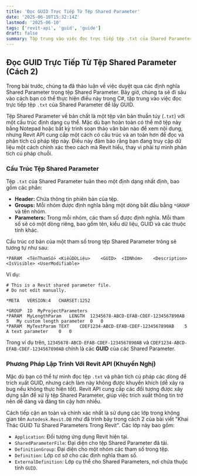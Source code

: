 ```yaml
---
title: 'Đọc GUID Trực Tiếp Từ Tệp Shared Parameter'
date: '2025-06-10T15:32:14Z'
lastmod: '2025-06-10'
tags: ['revit-api', 'guid', 'guide']
draft: false
summary: Tập trung vào việc đọc trực tiếp tệp .txt của Shared Parameter để lấy GUID
---
```


## Đọc GUID Trực Tiếp Từ Tệp Shared Parameter (Cách 2)

Trong bài trước, chúng ta đã thảo luận về việc duyệt qua các định nghĩa Shared Parameter trong tệp Shared Parameter. Bây giờ, chúng ta sẽ đi sâu vào cách bạn có thể thực hiện điều này trong C\#, tập trung vào việc đọc trực tiếp tệp `.txt` của Shared Parameter để lấy GUID.

Tệp Shared Parameter về bản chất là một tệp văn bản thuần túy (`.txt`) với một cấu trúc định dạng cụ thể. Mặc dù bạn hoàn toàn có thể mở tệp này bằng Notepad hoặc bất kỳ trình soạn thảo văn bản nào để xem nội dung, nhưng Revit API cung cấp một cách có cấu trúc và an toàn hơn để đọc và phân tích cú pháp tệp này. Điều này đảm bảo rằng bạn đang truy cập dữ liệu một cách chính xác theo cách mà Revit hiểu, thay vì phải tự mình phân tích cú pháp chuỗi.

### Cấu Trúc Tệp Shared Parameter

Tệp `.txt` của Shared Parameter tuân theo một định dạng nhất định, bao gồm các phần:

- **Header:** Chứa thông tin phiên bản của tệp.
- **Groups:** Mỗi nhóm được định nghĩa bằng một dòng bắt đầu bằng `*GROUP` và tên nhóm.
- **Parameters:** Trong mỗi nhóm, các tham số được định nghĩa. Mỗi tham số sẽ có một dòng riêng, bao gồm tên, kiểu dữ liệu, GUID và các thuộc tính khác.

Cấu trúc cơ bản của một tham số trong tệp Shared Parameter trông sẽ tương tự như sau:

```
*PARAM	<TênThamSố>	<KiểuDữLiệu>	<GUID>	<IDNhóm>	<Description>	<IsVisible>	<UserModifiable>
```

Ví dụ:

```
# This is a Revit shared parameter file.
# Do not edit manually.

*META	VERSION:4	CHARSET:1252

*GROUP	ID	MyProjectParameters
*PARAM	MyLengthParam	LENGTH	12345678-ABCD-EFAB-CDEF-1234567890AB	5	My custom length parameter	0	0
*PARAM	MyTextParam	TEXT	CDEF1234-ABCD-EFAB-CDEF-1234567890AB	5	A text parameter	0	0
```

Trong ví dụ trên, `12345678-ABCD-EFAB-CDEF-1234567890AB` và `CDEF1234-ABCD-EFAB-CDEF-1234567890AB` chính là các **GUID** của các Shared Parameter.

### Phương Pháp Lập Trình Với Revit API (Khuyến Nghị)

Mặc dù bạn có thể tự mình đọc tệp `.txt` và phân tích cú pháp các dòng để trích xuất GUID, nhưng cách làm này không được khuyến khích (dễ xảy ra bug nếu không thực hiện tốt). Revit API cung cấp các đối tượng được xây dựng sẵn để xử lý tệp Shared Parameter, giúp việc trích xuất thông tin trở nên dễ dàng và đáng tin cậy hơn nhiều.

Cách tiếp cận an toàn và chính xác nhất là sử dụng các lớp trong không gian tên `Autodesk.Revit.DB` như đã trình bày trong cách 2 của bài viết "Khai Thác GUID Từ Shared Parameters Trong Revit". Các lớp này bao gồm:

- `Application`: Đối tượng ứng dụng Revit hiện tại.
- `SharedParameterFile`: Đại diện cho tệp Shared Parameter đã tải.
- `DefinitionGroup`: Đại diện cho một nhóm các tham số trong tệp.
- `Definition`: Lớp cơ sở cho các định nghĩa tham số.
- `ExternalDefinition`: Lớp cụ thể cho Shared Parameters, nơi chứa thuộc tính `GUID`.
